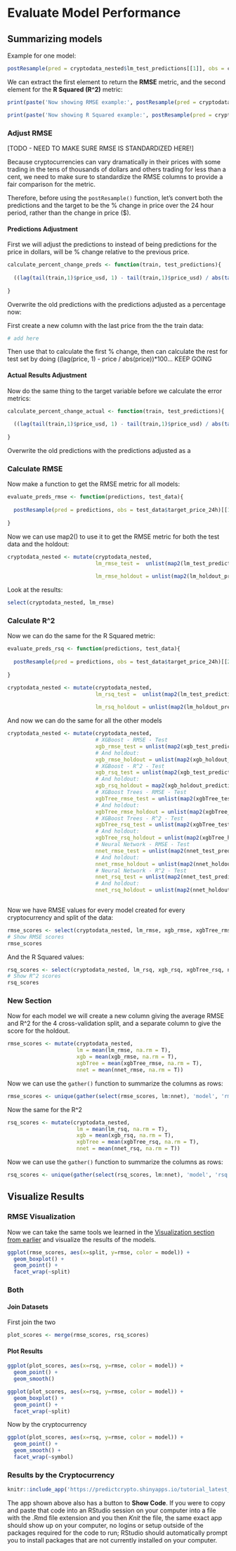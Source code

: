 # Evaluate Model Performance{#evaluate-model-performance}


## Summarizing models

Example for one model:
```r
postResample(pred = cryptodata_nested$lm_test_predictions[[1]], obs = cryptodata_nested$test_data[[1]]$target_price_24h)
```

We can extract the first element to return the **RMSE** metric, and the second element for the **R Squared (R^2)** metric:

```r
print(paste('Now showing RMSE example:', postResample(pred = cryptodata_nested$lm_test_predictions[[1]], obs = cryptodata_nested$test_data[[1]]$target_price_24h)[[1]]))
```

```r
print(paste('Now showing R Squared example:', postResample(pred = cryptodata_nested$lm_test_predictions[[1]], obs = cryptodata_nested$test_data[[1]]$target_price_24h)[[2]]))
```


### Adjust RMSE

[TODO - NEED TO MAKE SURE RMSE IS STANDARDIZED HERE!]

Because cryptocurrencies can vary dramatically in their prices with some trading in the tens of thousands of dollars and others trading for less than a cent, we need to make sure to standardize the RMSE columns to provide a fair comparison for the metric. 

Therefore, before using the `postResample()` function, let's convert both the predictions and the target to be the % change in price over the 24 hour period, rather than the change in price ($).


#### Predictions Adjustment
First we will adjust the predictions to instead of being predictions for the price in dollars, will be % change relative to the previous price.


<!-- [TODO - NEED TO FIX THIS! NEED TO GRAB LAST PRICE FROM TRAIN DATA AND CALCULATE % CHANGE BETWEEN THAT AND FIRST OF TEST, AND THEN CALCULATE USING LAG OFFSET FOR REST OF TEST] -->
```r
calculate_percent_change_preds <- function(train, test_predictions){
  
  ((lag(tail(train,1)$price_usd, 1) - tail(train,1)$price_usd) / abs(tail(train,1)$price_usd))*100
  
}
```

<!-- [TODO - Show formula? It's ((V2-V1)/abs(V1))*100] -->


Overwrite the old predictions with the predictions adjusted as a percentage now:

<!-- [TODO - FIX!] -->
<!-- ```{r target_adjust_test} -->
<!-- cryptodata_nested <- mutate(cryptodata_nested, -->
<!--                             lm_test_predictions = map2(train_data, lm_test_predictions, calculate_percent_change_preds)) -->
<!-- ``` -->

<!-- NEW: -->

First create a new column with the last price from the the train data:
```r
# add here
```

Then use that to calculate the first % change, then can calculate the rest for test set by doing ((lag(price, 1) - price / abs(price))*100... KEEP GOING


#### Actual Results Adjustment

Now do the same thing to the target variable before we calculate the error metrics:
<!-- [TODO - FIX!] -->
```r
calculate_percent_change_actual <- function(train, test_predictions){
  
  ((lag(tail(train,1)$price_usd, 1) - tail(train,1)$price_usd) / abs(tail(train,1)$price_usd))*100
  
}
```

Overwrite the old predictions with the predictions adjusted as a 

<!-- ```{r target_adjust_preds} -->
<!-- cryptodata_nested <- mutate(cryptodata_nested, -->
<!--                             lm_test_predictions = map2(train_data, lm_test_predictions, calculate_percent_change_actual)) -->
<!-- ``` -->




### Calculate RMSE

Now make a function to get the RMSE metric for all models:

```r
evaluate_preds_rmse <- function(predictions, test_data){
  
  postResample(pred = predictions, obs = test_data$target_price_24h)[[1]]
  
}
```


Now we can use map2() to use it to get the RMSE metric for both the test data and the holdout:
```r
cryptodata_nested <- mutate(cryptodata_nested,
                            lm_rmse_test =  unlist(map2(lm_test_predictions, test_data, evaluate_preds_rmse)), 
                            
                            lm_rmse_holdout = unlist(map2(lm_holdout_predictions, holdout_data, evaluate_preds_rmse)))
```

<!-- [TODO - Add explanation for ifelse() to add rmse based on test or holdout] -->

Look at the results:
```r
select(cryptodata_nested, lm_rmse)
```

### Calculate R^2

Now we can do the same for the R Squared metric:

```r
evaluate_preds_rsq <- function(predictions, test_data){
  
  postResample(pred = predictions, obs = test_data$target_price_24h)[[2]]
  
}
```


```r
cryptodata_nested <- mutate(cryptodata_nested,
                            lm_rsq_test =  unlist(map2(lm_test_predictions, test_data, evaluate_preds_rsq)),
                            
                            lm_rsq_holdout = unlist(map2(lm_holdout_predictions, holdout_data, evaluate_preds_rsq)))
```

And now we can do the same for all the other models

<!-- [TODO - HERE SHOULD ACTUALLY CREATE ONE COLUMN FOR TEST AND ONE FOR TRAIN!] -->

```r
cryptodata_nested <- mutate(cryptodata_nested,
                            # XGBoost - RMSE - Test
                            xgb_rmse_test = unlist(map2(xgb_test_predictions, test_data, evaluate_preds_rmse)),
                            # And holdout:
                            xgb_rmse_holdout = unlist(map2(xgb_holdout_predictions, holdout_data,evaluate_preds_rmse)),
                            # XGBoost - R^2 - Test
                            xgb_rsq_test = unlist(map2(xgb_test_predictions, test_data, evaluate_preds_rsq)), 
                            # And holdout:
                            xgb_rsq_holdout = map2(xgb_holdout_predictions, holdout_data, evaluate_preds_rsq),
                            # XGBoost Trees - RMSE - Test  
                            xgbTree_rmse_test = unlist(map2(xgbTree_test_predictions, test_data, evaluate_preds_rmse)),
                            # And holdout:
                            xgbTree_rmse_holdout = unlist(map2(xgbTree_holdout_predictions, holdout_data, evaluate_preds_rmse)),
                            # XGBoost Trees - R^2 - Test
                            xgbTree_rsq_test = unlist(map2(xgbTree_test_predictions, test_data, evaluate_preds_rsq)),
                            # And holdout:
                            xgbTree_rsq_holdout = unlist(map2(xgbTree_holdout_predictions, holdout_data, evaluate_preds_rsq)),
                            # Neural Network - RMSE - Test
                            nnet_rmse_test = unlist(map2(nnet_test_predictions, test_data, evaluate_preds_rmse)),
                            # And holdout:
                            nnet_rmse_holdout = unlist(map2(nnet_holdout_predictions, holdout_data, evaluate_preds_rmse)),
                            # Neural Network - R^2 - Test
                            nnet_rsq_test = unlist(map2(nnet_test_predictions, test_data, evaluate_preds_rsq)),
                            # And holdout:
                            nnet_rsq_holdout = unlist(map2(nnet_holdout_predictions, holdout_data, evaluate_preds_rsq)))
                            
```

Now we have RMSE values for every model created for every cryptocurrency and split of the data:
```r
rmse_scores <- select(cryptodata_nested, lm_rmse, xgb_rmse, xgbTree_rmse, nnet_rmse)
# Show RMSE scores
rmse_scores
```

And the R Squared values:
```r
rsq_scores <- select(cryptodata_nested, lm_rsq, xgb_rsq, xgbTree_rsq, nnet_rsq)
# Show R^2 scores
rsq_scores
```


### New Section

<!-- [TODO - Title?] -->

Now for each model we will create a new column giving the average RMSE and R^2 for the 4 cross-validation split, and a separate column to give the score for the holdout.
```r
rmse_scores <- mutate(cryptodata_nested,
                      lm = mean(lm_rmse, na.rm = T),
                      xgb = mean(xgb_rmse, na.rm = T),
                      xgbTree = mean(xgbTree_rmse, na.rm = T),
                      nnet = mean(nnet_rmse, na.rm = T))
```

Now we can use the `gather()` function to summarize the columns as rows:
```r
rmse_scores <- unique(gather(select(rmse_scores, lm:nnet), 'model', 'rmse', c(-symbol,-split)))
```


Now the same for the R^2
```r
rsq_scores <- mutate(cryptodata_nested,
                      lm = mean(lm_rsq, na.rm = T),
                      xgb = mean(xgb_rsq, na.rm = T),
                      xgbTree = mean(xgbTree_rsq, na.rm = T),
                      nnet = mean(nnet_rsq, na.rm = T))
```

Now we can use the `gather()` function to summarize the columns as rows:
```r
rsq_scores <- unique(gather(select(rsq_scores, lm:nnet), 'model', 'rsq', c(-symbol,-split)))
```


## Visualize Results


### RMSE Visualization

Now we can take the same tools we learned in the [Visualization section from earlier](#visualization) and visualize the results of the models.

```r
ggplot(rmse_scores, aes(x=split, y=rmse, color = model)) +
  geom_boxplot() +
  geom_point() +
  facet_wrap(~split)
```




### Both

#### Join Datasets

First join the two
```r
plot_scores <- merge(rmse_scores, rsq_scores)
```

#### Plot Results

<!-- [TODO - ADJUST THESE SOME MORE] -->

```r
ggplot(plot_scores, aes(x=rsq, y=rmse, color = model)) +
  geom_point() +
  geom_smooth()
```


```r
ggplot(plot_scores, aes(x=rsq, y=rmse, color = model)) +
  geom_boxplot() +
  geom_point() +
  facet_wrap(~split)
```


Now by the cryptocurrency
```r
ggplot(plot_scores, aes(x=rsq, y=rmse, color = model)) +
  geom_point() +
  geom_smooth() +
  facet_wrap(~symbol)
```

### Results by the Cryptocurrency

<!-- [TODO - UNCOMMENT THE CODE BELOW TO UPLOAD DATA TO PINS] -->

<!-- ```{r upload_results_pin, include=F} -->
<!-- source('pins_key.R') -->
<!-- # register board -->
<!-- board_register("github", repo = "predictcrypto/pins", token=Sys.getenv("pins_key")) -->
<!-- # Add current date -->
<!-- plot_scores$last_refreshed <- Sys.time() -->
<!-- # pin data -->
<!-- pin(plot_scores, board='github', name='crypto_tutorial_results_latest') -->
<!-- ``` -->

<!-- TODO - INCLUDE SHINYAPP HERE: -->
```r
knitr::include_app('https://predictcrypto.shinyapps.io/tutorial_latest_model_summary/', height = '600px')
```

The app shown above also has a button to **Show Code**. If you were to copy and paste that code into an RStudio session on your computer into a file with the .Rmd file extension and you then *Knit* the file, the same exact app should show up on your computer, no logins or setup outside of the packages required for the code to run; RStudio should automatically prompt you to install packages that are not currently installed on your computer.
<!-- [TODO - MAKE THE TEXT ABOVE AN INFO NOTE (NOT WARNING, JUST AN i FOR INFO)] -->




<!-- [TODO - HERE ALSO REMEMBER TO LOG MLFLOW METRICS AND WRITE THE SAME INFO TO THE DB] -->


